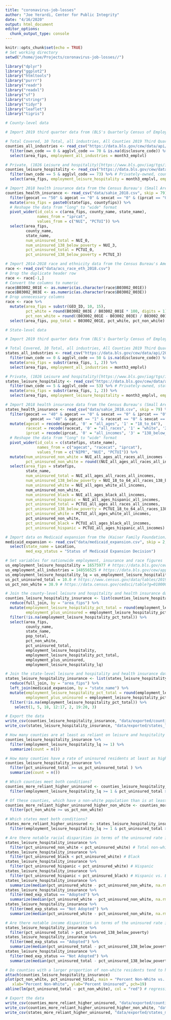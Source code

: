 ```yaml
---
title: "coronavirus-job-losses"
author: "Joe Yerardi, Center for Public Integrity"
date: "4/16/2020"
output: html_document
editor_options: 
  chunk_output_type: console
---
```


```r
knitr::opts_chunk$set(echo = TRUE)
# Set working directory
setwd("/home/joe/Projects/coronavirus-job-losses//")
```

```r
library("dplyr")
library("ggplot2")
library("htmltools")
library("purrr")
library("readr")
library("readxl")
library("sf")
library("stringr")
library("tidyr")
library("leaflet")
library("tigris")
```

```r
# County-level data

# Import 2019 third quarter data from (BLS's Quarterly Census of Employment and Wages (QCEW))[https://data.bls.gov/cew/apps/data_views/data_views.htm#tab=Tables]

# Total Covered, 10 Total, all industries, All Counties 2019 Third Quarter, All establishment sizes
counties_all_industries <- read_csv("https://data.bls.gov/cew/data/api/2019/3/industry/10.csv") %>% 
  filter(own_code == 0 & agglvl_code == 70 & is.na(disclosure_code)) %>% # All ownership types, county-level, un-suppressed
  select(area_fips, employment_all_industries = month3_emplvl)

# Private, (1026 Leisure and hospitality)[https://www.bls.gov/iag/tgs/iag70.htm], All Counties, 2019 Third Quarter, All establishment sizes
counties_leisure_hospitality <- read_csv("https://data.bls.gov/cew/data/api/2019/3/industry/1026.csv") %>% 
  filter(own_code == 5 & agglvl_code == 73) %>% # Privately-owned, county-level
  select(area_fips, employment_leisure_hospitality = month3_emplvl, employment_leisure_hospitality_lq = lq_month3_emplvl)

# Import 2018 health insurance data from the Census Bureau's (Small Area Health Insurance Estimates)[https://www.census.gov/programs-surveys/sahie/data/datasets.html]
counties_health_insurance <- read_csv("data/sahie_2018.csv", skip = 79) %>% 
  filter(geocat == "50" & agecat == "0" & sexcat == "0" & (iprcat == "0" | iprcat == "3")) %>% 
  mutate(area_fips = paste0(statefips, countyfips)) %>% 
  # Reshape the data from "long" to "wide" format
  pivot_wider(id_cols = c(area_fips, county_name, state_name),
              names_from = "iprcat",
              values_from = c("NUI", "PCTUI")) %>% 
  select(area_fips,
         county_name,
         state_name,
         num_uninsured_total = NUI_0,
         num_uninsured_138_below_poverty = NUI_3,
         pct_uninsured_total = PCTUI_0,
         pct_uninsured_138_below_poverty = PCTUI_3)

# Import 2014-2018 race and ethnicity data from the Census Bureau's American Community Survey
race <- read_csv("data/acs_race_eth_2018.csv")
# Drop the duplicate header row
race <- race[-1,]
# Convert the columns to numeric
race$B03002_001E <- as.numeric(as.character(race$B03002_001E))
race$B03002_003E <- as.numeric(as.character(race$B03002_003E))
# Drop unnecessary columns
race <- race %>% 
  mutate(area_fips = substr(GEO_ID, 10, 15),
         pct_white = round(B03002_003E / B03002_001E * 100, digits = 1),
         pct_non_white = round((B03002_001E - B03002_003E) / B03002_001E * 100, digits = 1)) %>% 
  select(area_fips, pop_total = B03002_001E, pct_white, pct_non_white)

# State-level data

# Import 2019 third quarter data from (BLS's Quarterly Census of Employment and Wages (QCEW))[https://data.bls.gov/cew/apps/data_views/data_views.htm#tab=Tables]

# Total Covered, 10 Total, all industries, All Counties 2019 Third Quarter, All establishment sizes
states_all_industries <- read_csv("https://data.bls.gov/cew/data/api/2019/3/industry/10.csv") %>% 
  filter(own_code == 0 & agglvl_code == 50 & is.na(disclosure_code)) %>% # All ownership types, state-level, un-suppressed
  mutate(area_fips = substr(area_fips, 1, 2)) %>% 
  select(area_fips, employment_all_industries = month3_emplvl)

# Private, (1026 Leisure and hospitality)[https://www.bls.gov/iag/tgs/iag70.htm], All Counties, 2019 Third Quarter, All establishment sizes
states_leisure_hospitality <- read_csv("https://data.bls.gov/cew/data/api/2019/3/industry/1026.csv") %>% 
  filter(own_code == 5 & agglvl_code == 53) %>% # Privately-owned, state-level
  mutate(area_fips = substr(area_fips, 1, 2)) %>% 
  select(area_fips, employment_leisure_hospitality = month3_emplvl, employment_leisure_hospitality_lq = lq_month3_emplvl)

# Import 2018 health insurance data from the Census Bureau's (Small Area Health Insurance Estimates)[https://www.census.gov/programs-surveys/sahie/data/datasets.html]
states_health_insurance <- read_csv("data/sahie_2018.csv", skip = 79) %>% 
  filter(geocat == "40" & agecat == "0" & sexcat == "0" & iprcat == "0" |
           geocat == "40" & agecat == "1" & racecat == "0" & sexcat == "0" & iprcat == "3") %>% 
  mutate(agecat = recode(agecat, '0' = "all_ages", '1' = "18_to_64"),
         racecat = recode(racecat, '0' = "all_races", '1' = "white", '2' = "black", '3' = "hispanic"),
         iprcat = recode(iprcat, '0' = "all_incomes", '3' = "138_below_poverty")) %>% 
  # Reshape the data from "long" to "wide" format
  pivot_wider(id_cols = c(statefips, state_name),
              names_from = c("agecat", "racecat", "iprcat"),
              values_from = c("NIPR", "NUI", "PCTUI")) %>% 
  mutate(num_uninsured_non_white = NUI_all_ages_all_races_all_incomes - NUI_all_ages_white_all_incomes,
         pct_uninsured_non_white = round((NUI_all_ages_all_races_all_incomes - NUI_all_ages_white_all_incomes) / (NIPR_all_ages_all_races_all_incomes - NIPR_all_ages_white_all_incomes) * 100, digits = 1)) %>% 
  select(area_fips = statefips,
         state_name,
         num_uninsured_total = NUI_all_ages_all_races_all_incomes,
         num_uninsured_138_below_poverty = NUI_18_to_64_all_races_138_below_poverty,
         num_uninsured_white = NUI_all_ages_white_all_incomes,
         num_uninsured_non_white,
         num_uninsured_black = NUI_all_ages_black_all_incomes,
         num_uninsured_hispanic = NUI_all_ages_hispanic_all_incomes,
         pct_uninsured_total = PCTUI_all_ages_all_races_all_incomes,
         pct_uninsured_138_below_poverty = PCTUI_18_to_64_all_races_138_below_poverty,
         pct_uninsured_white = PCTUI_all_ages_white_all_incomes,
         pct_uninsured_non_white,
         pct_uninsured_black = PCTUI_all_ages_black_all_incomes,
         pct_uninsured_hispanic = PCTUI_all_ages_hispanic_all_incomes)

# Import data on Medicaid expansion from the (Kaiser Family Foundation)[https://www.kff.org/health-reform/state-indicator/state-activity-around-expanding-medicaid-under-the-affordable-care-act/?currentTimeframe=0&sortModel=%7B%22colId%22:%22Location%22,%22sort%22:%22asc%22%7D]
medicaid_expansion <- read_csv("data/medicaid_expansion.csv", skip = 2, n_max = 52) %>% 
  select(state_name = Location,
         med_exp_status = "Status of Medicaid Expansion Decision")
```

```r
# Set variables for nationwide employment, insurance and race figures
us_employment_leisure_hospitality = 16575977 # https://data.bls.gov/cew/apps/table_maker/v4/table_maker.htm#type=1&year=2019&qtr=3&own=5&ind=1026&supp=1
us_employment_all_industries = 148556525 # https://data.bls.gov/cew/apps/table_maker/v4/table_maker.htm#type=1&year=2019&qtr=3&own=0&ind=10&supp=1
us_employment_leisure_hospitality_lq = us_employment_leisure_hospitality / us_employment_all_industries
us_pct_uninsured_total = 10.0 # https://www.census.gov/data/tables/2019/demo/health-insurance/p60-267.html
us_pct_non_white = 38.9 # https://data.census.gov/cedsci/table?g=0100000US&tid=ACSDP5Y2018.DP05&y=2018&d=ACS%205-Year%20Estimates%20Data%20Profiles&vintage=2018&t=Race%20and%20Ethnicity&hidePreview=false&layer=VT_2018_040_00_PY_D1&cid=DP05_0001E

# Join the county-level leisure and hospitality and health insurance data frames
counties_leisure_hospitality_insurance <- list(counties_leisure_hospitality, counties_all_industries, counties_health_insurance, race) %>% 
  reduce(full_join, by = "area_fips") %>% 
  mutate(employment_leisure_hospitality_pct_total = round(employment_leisure_hospitality / employment_all_industries * 100, digits = 1),
         employment_plus_uninsured = employment_leisure_hospitality_pct_total + pct_uninsured_total) %>% 
  filter(!is.na(employment_leisure_hospitality_pct_total)) %>% 
  select(area_fips,
         county_name,
         state_name,
         pop_total,
         pct_non_white,
         pct_uninsured_total,
         employment_leisure_hospitality,
         employment_leisure_hospitality_pct_total,
         employment_plus_uninsured,
         employment_leisure_hospitality_lq)

# Join the state-level leisure and hospitality and health insurance data frames
states_leisure_hospitality_insurance <- list(states_leisure_hospitality, states_all_industries, states_health_insurance) %>% 
  reduce(full_join, by = "area_fips") %>% 
  left_join(medicaid_expansion, by = "state_name") %>% 
  mutate(employment_leisure_hospitality_pct_total = round(employment_leisure_hospitality / employment_all_industries * 100, digits = 1),
         employment_plus_uninsured = employment_leisure_hospitality_pct_total + pct_uninsured_total) %>% 
  filter(!is.na(employment_leisure_hospitality_pct_total)) %>% 
    select(1, 5, 18, 12:17, 2, 19:20, 3)

# Export the data
write_csv(counties_leisure_hospitality_insurance, "data/exported/counties_leisure_hospitality_insurance.csv")
write_csv(states_leisure_hospitality_insurance, "data/exported/states_leisure_hospitality_insurance.csv")
```

```r
# How many counties are at least as reliant on leisure and hospitality for jobs as the nation as a whole?
counties_leisure_hospitality_insurance %>% 
  filter(employment_leisure_hospitality_lq >= 1) %>% 
  summarize(count = n())

# How many counties have a rate of uninsured residents at least as high as the nation as a whole?
counties_leisure_hospitality_insurance %>% 
  filter(pct_uninsured_total >= us_pct_uninsured_total ) %>% 
  summarize(count = n())

# Which counties meet both conditions?
counties_more_reliant_higher_uninsured <- counties_leisure_hospitality_insurance %>% 
  filter(employment_leisure_hospitality_lq >= 1 & pct_uninsured_total >= us_pct_uninsured_total)

# Of these counties, which have a non-white population than is at least as great as the nation as a whole?
counties_more_reliant_higher_uninsured_higher_non_white <- counties_more_reliant_higher_uninsured %>% 
  filter(pct_non_white >= us_pct_non_white)

# Which states meet both conditions?
states_more_reliant_higher_uninsured <- states_leisure_hospitality_insurance %>% 
  filter(employment_leisure_hospitality_lq >= 1 & pct_uninsured_total >= us_pct_uninsured_total)

# Are there notable racial disparities in terms of the uninsured rate in these states?
states_leisure_hospitality_insurance %>% 
  filter(pct_uninsured_non_white < pct_uninsured_white) # Total non-white
states_leisure_hospitality_insurance %>% 
  filter(pct_uninsured_black < pct_uninsured_white) # Black
states_leisure_hospitality_insurance %>% 
  filter(pct_uninsured_hispanic < pct_uninsured_white) # Hispanic
states_leisure_hospitality_insurance %>% 
  filter(pct_uninsured_hispanic < pct_uninsured_black) # Hispanic vs. Black
states_leisure_hospitality_insurance %>% 
  summarize(median(pct_uninsured_white - pct_uninsured_non_white, na.rm = T)) # Median disparity between white and non-white uninsured rate
states_leisure_hospitality_insurance %>% 
  filter(med_exp_status == "Adopted") %>% 
  summarize(median(pct_uninsured_white - pct_uninsured_non_white, na.rm = T)) # Median disparity between white and non-white uninsured rate in expansion states
states_leisure_hospitality_insurance %>% 
  filter(med_exp_status == "Not Adopted") %>% 
  summarize(median(pct_uninsured_white - pct_uninsured_non_white, na.rm = T)) # Median disparity between white and non-white uninsured rate in non-expansion states

# Are there notable income disparities in terms of the uninsured rate in these states?
states_leisure_hospitality_insurance %>% 
  filter(pct_uninsured_total > pct_uninsured_138_below_poverty)
states_leisure_hospitality_insurance %>% 
  filter(med_exp_status == "Adopted") %>% 
  summarize(median(pct_uninsured_total - pct_uninsured_138_below_poverty, na.rm = T)) # Median disparity between total and 138 percent and below poverty uninsured rate in expansion states
states_leisure_hospitality_insurance %>% 
  filter(med_exp_status == "Not Adopted") %>% 
  summarize(median(pct_uninsured_total - pct_uninsured_138_below_poverty, na.rm = T)) # Median disparity between total and 138 percent and below poverty uninsured rate in non-expansion states

# Do counties with a larger proportion of non-white residents tend to have higher uninsured rates?
attach(counties_leisure_hospitality_insurance)
plot(pct_non_white, pct_uninsured_total, main = "Percent Non-White vs. Percent Uninsured",
   xlab="Percent Non-White", ylab="Percent Uninsured", pch=19)
abline(lm(pct_uninsured_total ~ pct_non_white), col = "red") # regression line (y~x)

# Export the data
write_csv(counties_more_reliant_higher_uninsured, "data/exported/counties_more_reliant_higher_uninsured.csv")
write_csv(counties_more_reliant_higher_uninsured_higher_non_white, "data/exported/counties_more_reliant_higher_uninsured_higher_non_white.csv")
write_csv(states_more_reliant_higher_uninsured, "data/exported/states_more_reliant_higher_uninsured.csv")
```